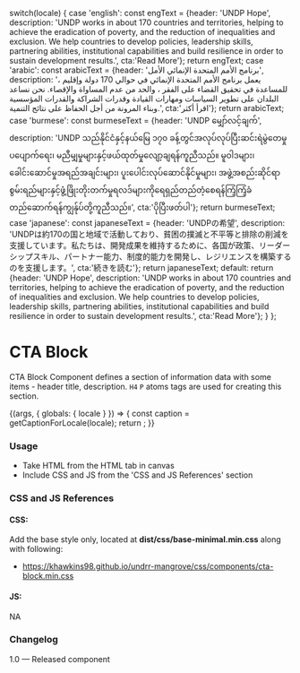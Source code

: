 
  switch(locale) {
    case 'english': const engText = {header: 'UNDP Hope', description: 'UNDP works in about 170 countries and territories, helping to achieve the eradication of poverty, and the reduction of inequalities and exclusion. We help countries to develop policies, leadership skills, partnering abilities, institutional capabilities and build resilience in order to sustain development results.', cta:'Read More'}; return engText;
    case 'arabic': const arabicText = {header: 'برنامج الأمم المتحدة الإنمائي الأمل', description: 'يعمل برنامج الأمم المتحدة الإنمائي في حوالي 170 دولة وإقليم ، للمساعدة في تحقيق القضاء على الفقر ، والحد من عدم المساواة والإقصاء. نحن نساعد البلدان على تطوير السياسات ومهارات القيادة وقدرات الشراكة والقدرات المؤسسية وبناء المرونة من أجل الحفاظ على نتائج التنمية.', cta:'اقرأ أكثر'}; return arabicText;
    case 'burmese': const burmeseText = {header: 'UNDP မျှော်လင့်ချက်', description: 'UNDP သည်နိုင်ငံနှင့်နယ်မြေ ၁၇၀ ခန့်တွင်အလုပ်လုပ်ပြီးဆင်းရဲမွဲတေမှုပပျောက်ရေး၊ မညီမျှမှုများနှင့်ဖယ်ထုတ်မှုလျော့ချရန်ကူညီသည်။ မူဝါဒများ၊ ခေါင်းဆောင်မှုအရည်အချင်းများ၊ ပူးပေါင်းလုပ်ဆောင်နိုင်မှုများ၊ အဖွဲ့အစည်းဆိုင်ရာစွမ်းရည်များနှင့်ဖွံ့ဖြိုးတိုးတက်မှုရလဒ်များကိုရေရှည်တည်တံ့စေရန်ကြံ့ကြံ့ခံတည်ဆောက်ရန်ကျွန်ုပ်တို့ကူညီသည်။', cta:'ပိုပြီးဖတ်ပါ'}; return burmeseText;
    case 'japanese': const japaneseText = {header: 'UNDPの希望', description: 'UNDPは約170の国と地域で活動しており、貧困の撲滅と不平等と排除の削減を支援しています。私たちは、開発成果を維持するために、各国が政策、リーダーシップスキル、パートナー能力、制度的能力を開発し、レジリエンスを構築するのを支援します。', cta:'続きを読む'}; return japaneseText;
    default:
      return {header: 'UNDP Hope', description: 'UNDP works in about 170 countries and territories, helping to achieve the eradication of poverty, and the reduction of inequalities and exclusion. We help countries to develop policies, leadership skills, partnering abilities, institutional capabilities and build resilience in order to sustain development results.', cta:'Read More'};
  }
};

<Meta title="Components/UI components/Text/CTA block" component={CtaBlock} />

# CTA Block

CTA Block Component defines a section of information data with some items - header title, description. `H4` `P` atoms tags are used for creating this section.

<Canvas>
  <Story name="CTA block">
    {(args, { globals: { locale } }) => {
      const caption = getCaptionForLocale(locale);
      return <CtaBlock headerText={caption.header} descriptionText={caption.description} ctaText={caption.cta}></CtaBlock>;
    }}
  </Story>
</Canvas>


###
### Usage
- Take HTML from the HTML tab in canvas
- Include CSS and JS from the 'CSS and JS References' section

### CSS and JS References

#### CSS:
Add the base style only, located at **dist/css/base-minimal.min.css** along with following:
- https://khawkins98.github.io/undrr-mangrove/css/components/cta-block.min.css

#### JS:
NA

### Changelog
1.0 — Released component
